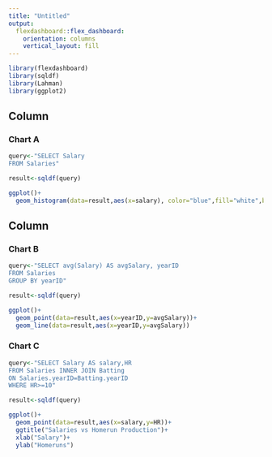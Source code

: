 ```yaml
---
title: "Untitled"
output: 
  flexdashboard::flex_dashboard:
    orientation: columns
    vertical_layout: fill
---
```


```r
library(flexdashboard)
library(sqldf)
library(Lahman)
library(ggplot2)
```

Column {data-width=650}
-----------------------------------------------------------------------

### Chart A

```r
query<-"SELECT Salary
FROM Salaries"

result<-sqldf(query)

ggplot()+
  geom_histogram(data=result,aes(x=salary), color="blue",fill="white",bins=20)
```

Column {data-width=350}
-----------------------------------------------------------------------

### Chart B

```r
query<-"SELECT avg(Salary) AS avgSalary, yearID
FROM Salaries
GROUP BY yearID"

result<-sqldf(query)

ggplot()+
  geom_point(data=result,aes(x=yearID,y=avgSalary))+
  geom_line(data=result,aes(x=yearID,y=avgSalary))
```

### Chart C

```r
query<-"SELECT Salary AS salary,HR
FROM Salaries INNER JOIN Batting
ON Salaries.yearID=Batting.yearID
WHERE HR>=10"

result<-sqldf(query)

ggplot()+
  geom_point(data=result,aes(x=salary,y=HR))+
  ggtitle("Salaries vs Homerun Production")+
  xlab("Salary")+
  ylab("Homeruns")
```

